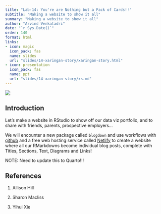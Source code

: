 ```yaml
---
title: "Lab-14: You're are Nothing but a Pack of Cards!!"
subtitle: "Making a website to show it all"
summary: "Making a website to show it all"
author: "Arvind Venkatadri"
date: "`r Sys.Date()`"
order: 140
format: html
links:
- icon: magic
  icon_pack: fas
  name: slides
  url: "slides/14-xaringan-story/xaringan-story.html"
- icon: presentation
  icon_pack: fas
  name: ppt
  url: "slides/14-xaringan-story/xs.md"
---
```


![](featured.jpg)

## Introduction

Let's make a website in RStudio to show off our data viz portfolio, and
to share with friends, parents, prospective employers...

We will encounter a new package called `blogdown` and use workflows with
[github](https://github.com) and a free web hosting service called
[Netlify](https://www.netlify.app) to create a website where all our
RMarkdowns become individual blog posts, complete with Titles, Sections,
Text, Diagrams and Links!

NOTE: Need to update this to Quarto!!!

## References

1.  Allison Hill

2.  Sharon Macliss

3.  Yihui Xie
